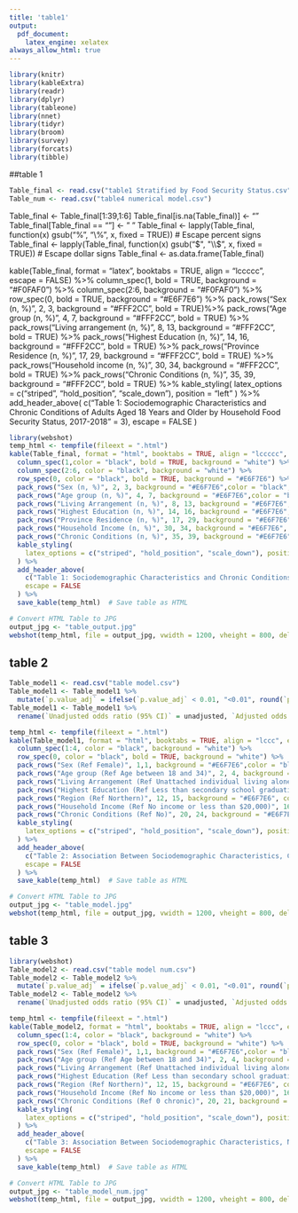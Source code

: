 ---
title: 'table1'
output:
  pdf_document:
    latex_engine: xelatex
always_allow_html: true
---

```{r}
library(knitr)
library(kableExtra)
library(readr)
library(dplyr)
library(tableone)
library(nnet)
library(tidyr)
library(broom)
library(survey)
library(forcats)
library(tibble)
```
##table 1
```{r}
Table_final <- read.csv("table1 Stratified by Food Security Status.csv")
Table_num <- read.csv("table4 numerical model.csv")
```

Table_final <- Table_final[1:39,1:6]
Table_final[is.na(Table_final)] <- ""
Table_final[Table_final == ""] <- " "
Table_final <- lapply(Table_final, function(x) gsub("%", "\\%", x, fixed = TRUE))  # Escape percent signs
Table_final <- lapply(Table_final, function(x) gsub("$", "\\$", x, fixed = TRUE))  # Escape dollar signs
Table_final <- as.data.frame(Table_final)


kable(Table_final, format = "latex", booktabs = TRUE, align = "lccccc", escape = FALSE) %>%
column_spec(1, bold = TRUE, background = "#F0FAF0") %>%
column_spec(2:6, background = "#F0FAF0") %>%
row_spec(0, bold = TRUE, background = "#E6F7E6") %>%
pack_rows("Sex (n, %)", 2, 3, background = "#FFF2CC", bold = TRUE)%>%
pack_rows("Age group (n, %)", 4, 7, background = "#FFF2CC", bold = TRUE) %>%
pack_rows("Living arrangement (n, %)", 8, 13, background = "#FFF2CC", bold = TRUE) %>%
pack_rows("Highest Education (n, %)", 14, 16, background = "#FFF2CC", bold = TRUE) %>%
pack_rows("Province Residence (n, %)", 17, 29, background = "#FFF2CC", bold = TRUE) %>%
pack_rows("Household income (n, %)", 30, 34, background = "#FFF2CC", bold = TRUE) %>%
pack_rows("Chronic Conditions (n, %)", 35, 39, background = "#FFF2CC", bold = TRUE) %>%
kable_styling(
latex_options = c("striped", "hold_position", "scale_down"), position = "left"
) %>%
add_header_above(
c("Table 1: Sociodemographic Characteristics and Chronic Conditions of Adults Aged 18 Years and Older by Household Food Security Status, 2017-2018" = 3),
escape = FALSE
)


```{r}
library(webshot) 
temp_html <- tempfile(fileext = ".html")
kable(Table_final, format = "html", booktabs = TRUE, align = "lccccc", escape = FALSE) %>%
  column_spec(1,color = "black", bold = TRUE, background = "white") %>%
  column_spec(2:6, color = "black", background = "white") %>%
  row_spec(0, color = "black", bold = TRUE, background = "#E6F7E6") %>%
  pack_rows("Sex (n, %)", 2, 3, background = "#E6F7E6",color = "black", bold = TRUE) %>%
  pack_rows("Age group (n, %)", 4, 7, background = "#E6F7E6",color = "black", bold = TRUE) %>%
  pack_rows("Living Arrangement (n, %)", 8, 13, background = "#E6F7E6", color = "black",bold = TRUE) %>%
  pack_rows("Highest Education (n, %)", 14, 16, background = "#E6F7E6", color = "black",bold = TRUE) %>%
  pack_rows("Province Residence (n, %)", 17, 29, background = "#E6F7E6", color = "black",bold = TRUE) %>%
  pack_rows("Household Income (n, %)", 30, 34, background = "#E6F7E6", color = "black",bold = TRUE) %>%
  pack_rows("Chronic Conditions (n, %)", 35, 39, background = "#E6F7E6",color = "black", bold = TRUE) %>%
  kable_styling(
    latex_options = c("striped", "hold_position", "scale_down"), position = "left"
  ) %>%
  add_header_above(
    c("Table 1: Sociodemographic Characteristics and Chronic Conditions of Adults Aged 18 Years and Older by Household Food Security Status, 2017-2018" = 6),
    escape = FALSE
  ) %>%
  save_kable(temp_html)  # Save table as HTML

# Convert HTML Table to JPG
output_jpg <- "table_output.jpg"
webshot(temp_html, file = output_jpg, vwidth = 1200, vheight = 800, delay = 0.2)


```
## table 2
```{r}
Table_model1 <- read.csv("table model.csv")
Table_model1 <- Table_model1 %>%
  mutate(`p.value_adj` = ifelse(`p.value_adj` < 0.01, "<0.01", round(`p.value_adj`, 3)))  # Round others to 3 decimals
Table_model1 <- Table_model1 %>%
  rename(`Unadjusted odds ratio (95% CI)` = unadjusted, `Adjusted odds ratio (95% CI)` = adjusted, `p-value (adjusted)` = p.value_adj)

temp_html <- tempfile(fileext = ".html")
kable(Table_model1, format = "html", booktabs = TRUE, align = "lccc", escape = FALSE) %>%
  column_spec(1:4, color = "black", background = "white") %>%
  row_spec(0, color = "black", bold = TRUE, background = "white") %>%
  pack_rows("Sex (Ref Female)", 1,1, background = "#E6F7E6",color = "black", bold = TRUE) %>%
  pack_rows("Age group (Ref Age between 18 and 34)", 2, 4, background = "#E6F7E6",color = "black", bold = TRUE) %>%
  pack_rows("Living Arrangement (Ref Unattached individual living alone)", 7, 11, background = "#E6F7E6", color = "black",bold = TRUE) %>%
  pack_rows("Highest Education (Ref Less than secondary school graduation)", 5, 6, background = "#E6F7E6", color = "black",bold = TRUE) %>%
  pack_rows("Region (Ref Northern)", 12, 15, background = "#E6F7E6", color = "black",bold = TRUE) %>%
  pack_rows("Household Income (Ref No income or less than $20,000)", 16, 19, background = "#E6F7E6", color = "black",bold = TRUE) %>%
  pack_rows("Chronic Conditions (Ref No)", 20, 24, background = "#E6F7E6",color = "black", bold = TRUE) %>%
  kable_styling(
    latex_options = c("striped", "hold_position", "scale_down"), position = "left"
  ) %>%
  add_header_above(
    c("Table 2: Association Between Sociodemographic Characteristics, Chronic Conditions, and Food Security Status" = 4),
    escape = FALSE
  ) %>%
  save_kable(temp_html)  # Save table as HTML

# Convert HTML Table to JPG
output_jpg <- "table_model.jpg"
webshot(temp_html, file = output_jpg, vwidth = 1200, vheight = 800, delay = 0.2)
```

## table 3
```{r}
library(webshot) 
Table_model2 <- read.csv("table model num.csv")
Table_model2 <- Table_model2 %>%
  mutate(`p.value_adj` = ifelse(`p.value_adj` < 0.01, "<0.01", round(`p.value_adj`, 3)))  # Round others to 3 decimals
Table_model2 <- Table_model2 %>%
  rename(`Unadjusted odds ratio (95% CI)` = unadjusted, `Adjusted odds ratio (95% CI)` = adjusted, `p-value (adjusted)` = p.value_adj)

temp_html <- tempfile(fileext = ".html")
kable(Table_model2, format = "html", booktabs = TRUE, align = "lccc", escape = FALSE) %>%
  column_spec(1:4, color = "black", background = "white") %>%
  row_spec(0, color = "black", bold = TRUE, background = "white") %>%
  pack_rows("Sex (Ref Female)", 1,1, background = "#E6F7E6",color = "black", bold = TRUE) %>%
  pack_rows("Age group (Ref Age between 18 and 34)", 2, 4, background = "#E6F7E6",color = "black", bold = TRUE) %>%
  pack_rows("Living Arrangement (Ref Unattached individual living alone)", 7, 11, background = "#E6F7E6", color = "black",bold = TRUE) %>%
  pack_rows("Highest Education (Ref Less than secondary school graduation)", 5, 6, background = "#E6F7E6", color = "black",bold = TRUE) %>%
  pack_rows("Region (Ref Northern)", 12, 15, background = "#E6F7E6", color = "black",bold = TRUE) %>%
  pack_rows("Household Income (Ref No income or less than $20,000)", 16, 19, background = "#E6F7E6", color = "black",bold = TRUE) %>%
  pack_rows("Chronic Conditions (Ref 0 chronic)", 20, 21, background = "#E6F7E6",color = "black", bold = TRUE) %>%
  kable_styling(
    latex_options = c("striped", "hold_position", "scale_down"), position = "left"
  ) %>%
  add_header_above(
    c("Table 3: Association Between Sociodemographic Characteristics, Number of Chronic Conditions, and Food Security Status" = 4),
    escape = FALSE
  ) %>%
  save_kable(temp_html)  # Save table as HTML

# Convert HTML Table to JPG
output_jpg <- "table_model_num.jpg"
webshot(temp_html, file = output_jpg, vwidth = 1200, vheight = 800, delay = 0.2)
```